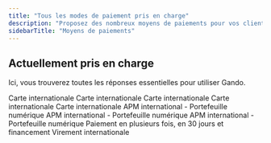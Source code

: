 ```yaml
---
title: "Tous les modes de paiement pris en charge"
description: "Proposez des nombreux moyens de paiements pour vos clients."
sidebarTitle: "Moyens de paiements"
---
```


## Actuellement pris en charge

Ici, vous trouverez toutes les réponses essentielles pour utiliser Gando.

<CardGroup cols="1">
  <Card title="Visa" img="/images/logos/visa.svg">
    Carte internationale
  </Card>
  <Card title="Mastercard" icon="mastercard">
    Carte internationale
  </Card>
  <Card title="Maestro" icon="mastercard">
    Carte internationale
  </Card>
  <Card title="CB" icon="mastercard">
    Carte internationale
  </Card>
  <Card title="AMEX" icon="mastercard">
    Carte internationale
  </Card>
  <Card title="Google pay" icon="mastercard">
    APM international - Portefeuille numérique
  </Card>
  <Card title="Apple pay" icon="mastercard">
    APM international - Portefeuille numérique
  </Card>
  <Card title="Paypal" icon="mastercard">
    APM international - Portefeuille numérique
  </Card>
  <Card title="Klarna" icon="mastercard" img="https://www.svgrepo.com/show/508697/klarna.svg">
    Paiement en plusieurs fois, en 30 jours et financement
  </Card>
  <Card title="Virement bancaire" icon="building-columns" color="#735DF3">
    Virement internationale
  </Card>
</CardGroup>